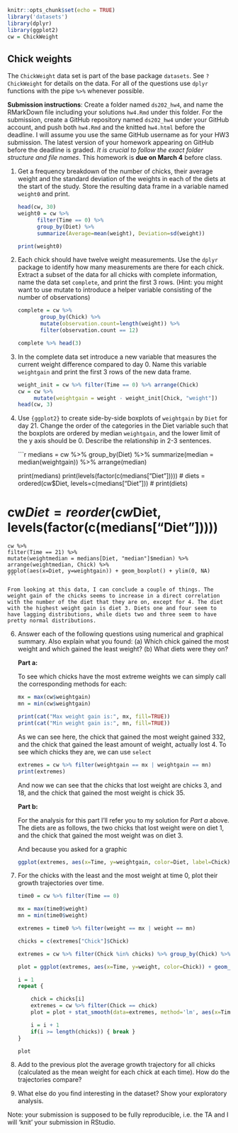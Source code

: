 ```r
knitr::opts_chunk$set(echo = TRUE)
library('datasets')
library(dplyr)
library(ggplot2)
cw = ChickWeight
```

## Chick weights

The `ChickWeight` data set is part of the base package `datasets`. See `?ChickWeight` for details on the data.
For all of the questions use `dplyr` functions with the pipe `%>%` whenever possible.

**Submission instructions**: Create a folder named `ds202_hw4`, and name the RMarkDown file including your solutions `hw4.Rmd` under this folder. For the submission, create a GitHub repository named `ds202_hw4` under your GitHub account, and push both `hw4.Rmd` and the knitted `hw4.html` before the deadline. I will assume you use the same GitHub username as for your HW3 submission. The latest version of your homework appearing on GitHub before the deadline is graded. *It is crucial to follow the exact folder structure and file names*. This homework is **due on March 4** before class.

1. Get a frequency breakdown of the number of chicks, their average weight and the standard deviation of the weights in each of the diets at the start of the study. Store the resulting data frame in a variable named `weight0` and print.<br>
<!-- 5 pts of extra credit: construct a ggplot that shows average weights by diet with an interval (shown as a line) of +- the standard deviation around the averages. -->

	```r
	head(cw, 30)
	weight0 = cw %>% 
		  filter(Time == 0) %>% 
		  group_by(Diet) %>%
		  summarize(Average=mean(weight), Deviation=sd(weight))

	print(weight0)
	```

2. Each chick should have twelve weight measurements. Use the `dplyr` package to identify how many measurements are there for each chick. Extract a subset of the data for all chicks with complete information, name the data set `complete`, and print the first 3 rows. (Hint: you might want to use mutate to introduce a helper variable consisting of the number of observations)

	```r
	complete = cw %>% 
		   group_by(Chick) %>% 
		   mutate(observation.count=length(weight)) %>% 
		   filter(observation.count == 12)

	complete %>% head(3)
	```

4. In the complete data set introduce a new variable that measures the current weight difference compared to day 0. Name this variable  `weightgain` and print the first 3 rows of the new data frame.

	```r
	weight_init = cw %>% filter(Time == 0) %>% arrange(Chick)
	cw = cw %>%
	     mutate(weightgain = weight - weight_init[Chick, "weight"])
	head(cw, 3)
	```

5. Use `{ggplot2}` to create side-by-side boxplots of `weightgain` by `Diet` for day 21. Change the order of the categories in the Diet variable such that the boxplots are ordered by median `weightgain`, and the lower limit of the y axis should be 0. Describe the relationship in 2-3 sentences. 

	```r
	medians = cw %>% group_by(Diet) %>% summarize(median = median(weightgain)) %>% arrange(median)

	print(medians)
	print(levels(factor(c(medians["Diet"]))))
#	diets = ordered(cw$Diet, levels=c(medians["Diet"]))
#	print(diets)

#	cw$Diet = reorder(cw$Diet, levels(factor(c(medians["Diet"]))))

	cw %>% 
	filter(Time == 21) %>%
	mutate(weightmedian = medians[Diet, "median"]$median) %>%
	arrange(weightmedian, Chick) %>%
	ggplot(aes(x=Diet, y=weightgain)) + geom_boxplot() + ylim(0, NA)
	```

	From looking at this data, I can conclude a couple of things. The weight gain of the chicks seems to increase in a direct correlation with the number of the diet that they are on, except for 4. The diet with the highest weight gain is diet 3. Diets one and four seem to have lagging distributions, while diets two and three seem to have pretty normal distributions.

6. Answer each of the following questions using numerical and graphical summary. Also explain what you found: (a) Which chick gained the most weight and which gained the least weight? (b) What diets were they on?

	**Part a:**

	To see which chicks have the most extreme weights we can simply call the corresponding methods for each:

	```r
	mx = max(cw$weightgain)
	mn = min(cw$weightgain)

	print(cat("Max weight gain is:", mx, fill=TRUE))
	print(cat("Min weight gain is:", mn, fill=TRUE))
	```

	As we can see here, the chick that gained the most weight gained 332, and the chick that gained the least amount of weight, actually lost 4. To see which chicks they are, we can use `select`

	```r
	extremes = cw %>% filter(weightgain == mx | weightgain == mn)
	print(extremes)
	```

	And now we can see that the chicks that lost weight are chicks 3, and 18, and the chick that gained the most weight is chick 35.

	**Part b:**

	For the analysis for this part I'll refer you to my solution for *Part a* above. The diets are as follows, the two chicks that lost weight were on diet 1, and the chick that gained the most weight was on diet 3.

	And because you asked for a graphic

	```r
	ggplot(extremes, aes(x=Time, y=weightgain, color=Diet, label=Chick)) + geom_point() + geom_text(position='jitter', width=0.1, height=0.1)
	```

7. For the chicks with the least and the most weight at time 0, plot their growth trajectories over time.

	```r
	time0 = cw %>% filter(Time == 0)

	mx = max(time0$weight)
	mn = min(time0$weight)

	extremes = time0 %>% filter(weight == mx | weight == mn)

	chicks = c(extremes["Chick"]$Chick)

	extremes = cw %>% filter(Chick %in% chicks) %>% group_by(Chick) %>% arrange(Chick)

	plot = ggplot(extremes, aes(x=Time, y=weight, color=Chick)) + geom_point() + facet_wrap(~Chick)

	i = 1
	repeat {

		chick = chicks[i]
		extremes = cw %>% filter(Chick == chick)
		plot = plot + stat_smooth(data=extremes, method='lm', aes(x=Time, y=weight, color=Chick), se=F)

		i = i + 1
		if(i >= length(chicks)) { break }
	}

	plot

	```

8. Add to the previous plot the average growth trajectory for all chicks (calculated as the mean weight for each chick at each time). How do the trajectories compare?
9. What else do you find interesting in the dataset? Show your exploratory analysis.

Note: your submission is supposed to be fully reproducible, i.e. the TA and I will 'knit' your submission in RStudio. 

